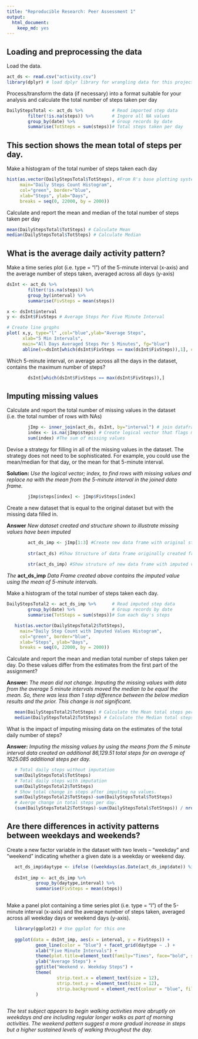 ```yaml
---
title: "Reproducible Research: Peer Assessment 1"
output: 
  html_document:
    keep_md: yes
---
```



## Loading and preprocessing the data

Load the data.
```r
act_ds <- read.csv("activity.csv")
library(dplyr) # load dplyr library for wrangling data for this project.
```

Process/transform the data (if necessary) into a format suitable for your analysis and calculate the total number of steps taken per day

```r
DailyStepsTotal <- act_ds %>%           # Read imported step data
        filter(!is.na(steps)) %>%       # Ingore all NA values
        group_by(date) %>%              # Group records by date
        summarise(TotSteps = sum(steps))# Total steps taken per day
```

## This section shows the mean total of steps per day.

Make a histogram of the total number of steps taken each day

```r
hist(as.vector(DailyStepsTotal$TotSteps), #From R's base plotting system
     main="Daily Steps Count Histogram",
     col="green", border="blue",
     xlab="Steps", ylab="Days",
     breaks = seq(0, 22000, by = 2000))
```
  
Calculate and report the mean and median of the total number of steps taken per day

```r

mean(DailyStepsTotal$TotSteps) # Calculate Mean
median(DailyStepsTotal$TotSteps) # Calculate Median

```

## What is the average daily activity pattern?

Make a time series plot (i.e. type = "l") of the 5-minute interval (x-axis) and the average number of steps taken, averaged across all days (y-axis)

```r
dsInt <- act_ds %>% 
        filter(!is.na(steps)) %>% 
        group_by(interval) %>% 
        summarise(FivSteps = mean(steps))

x <- dsInt$interval
y <- dsInt$FivSteps # Average Steps Per Five Minute Interval

# Create line grqphs
plot( x,y, type="l" ,col="blue",ylab="Average Steps", 
      xlab="5 Min Intervals", 
      main="All Days Averaged Steps Per 5 Minutes", fg="blue")
      abline(v=dsInt[which(dsInt$FivSteps == max(dsInt$FivSteps)),1], col="red",lty=2)
```

Which 5-minute interval, on average across all the days in the dataset, contains the maximum number of steps?

```r
        dsInt[which(dsInt$FivSteps == max(dsInt$FivSteps)),]
```

## Imputing missing values
Calculate and report the total number of missing values in the dataset (i.e. the total number of rows with NAs)

```r
        jImp <- inner_join(act_ds, dsInt, by="interval") # join dataframes to make imputation easier.
        index <- is.na(jImp$steps) # Create logical vector that flags missing step values
        sum(index) #The sum of missing values
```

Devise a strategy for filling in all of the missing values in the dataset. The strategy does not need to be sophisticated. For example, you could use the mean/median for that day, or the mean for that 5-minute interval.  

**Solution:** *Use the logical vector; index, to find rows with missing values and replace na with the mean from the 5-minute interval in the joined data frame.*

```r
        jImp$steps[index] <- jImp$FivSteps[index]
```
  
Create a new dataset that is equal to the original dataset but with the missing data filled in.
  
**Answer** *New dataset created and structure shown to illustrate missing values have been imputed*
  
```r
        act_ds_imp <- jImp[1:3] #Create new data frame with original structure
        
        str(act_ds) #Show Structure of data frame originally created from read.csv("activity.csv")
        
        str(act_ds_imp) #Show struture of new data frame with imputed values
```
*The* **act_ds_imp** *Data Frame created above contains the imputed value using the mean of 5-minute intervals.*

Make a histogram of the total number of steps taken each day.

```r
DailyStepsTotal2 <- act_ds_imp %>%      # Read imputed step data
        group_by(date) %>%              # Group records by date
        summarise(TotSteps = sum(steps))# Sum each day's steps        

   hist(as.vector(DailyStepsTotal2$TotSteps), 
     main="Daily Step Count with Imputed Values Histogram",
     col="green", border="blue",
     xlab="Steps", ylab="Days",
     breaks = seq(0, 22000, by = 2000))
```
  
Calculate and report the mean and median total number of steps taken per day. Do these values differ from the estimates from the first part of the assignment? 

**Answer:** *The mean did not change.  Imputing the missing values with data from the average 5 minute intervals moved the median to be equal the mean. So, there was less than 1 step difference between the below median results and the prior. This change is not significant.*
  
```r
   
   mean(DailyStepsTotal2$TotSteps) # Calculate the Mean total steps per day.
   median(DailyStepsTotal2$TotSteps) # Calculate the Median total steps per day.
```
What is the impact of imputing missing data on the estimates of the total daily number of steps?
  
**Answer:** *Imputing the missing values by using the means from the 5 minute interval data created an additional 86,129.51 total steps for an average of 1625.085 additional steps per day.*

```r
   # Total daily steps without imputation
   sum(DailyStepsTotal$TotSteps)
   # Total daily steps with imputation
   sum(DailyStepsTotal2$TotSteps) 
   # Show total change in steps after imputing na values.
   sum(DailyStepsTotal2$TotSteps)-sum(DailyStepsTotal$TotSteps) 
   # Averge change in total steps per day.
   (sum(DailyStepsTotal2$TotSteps)-sum(DailyStepsTotal$TotSteps)) / nrow(DailyStepsTotal) 
```

## Are there differences in activity patterns between weekdays and weekends?

Create a new factor variable in the dataset with two levels – “weekday” and “weekend” indicating whether a given date is a weekday or weekend day.

```r
   act_ds_imp$daytype <- ifelse ((weekdays(as.Date(act_ds_imp$date)) %in% c('Saturday','Sunday')), "Weekend","Weekday")
   
   dsInt_imp <- act_ds_imp %>% 
           group_by(daytype,interval) %>% 
           summarise(FivSteps = mean(steps))
        
```
  
Make a panel plot containing a time series plot (i.e. type = "l") of the 5-minute interval (x-axis) and the average number of steps taken, averaged across all weekday days or weekend days (y-axis). 
  
```r
   
   library(ggplot2) # Use ggplot for this one
   
   ggplot(data = dsInt_imp, aes(x = interval, y = FivSteps)) +
           geom_line(color = "blue") + facet_grid(daytype ~ .) +
           xlab("Five Minute Intervals") +
           theme(plot.title=element_text(family="Times", face="bold", size=20)) +
           ylab("Average Steps") +
           ggtitle("Weekend v. Weekday Steps") +
           theme(
                   strip.text.x = element_text(size = 12),
                   strip.text.y = element_text(size = 12),
                   strip.background = element_rect(colour = "blue", fill = "white")
           )
        
```
  
*The test subject appears to begin walking activities more abruptly on weekdays and are including regular longer walks as part of morning activities.  The weekend pattern suggest a more gradual increase in steps but a higher sustained levels of walking throughout the day.*